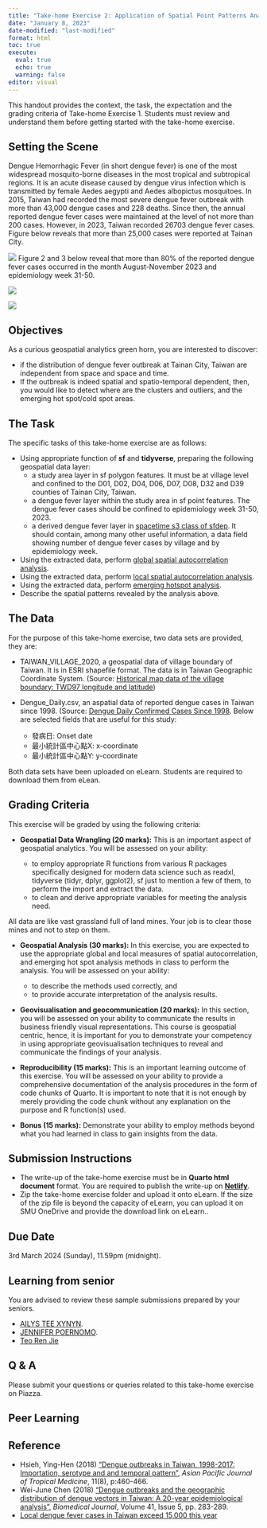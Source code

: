 ```yaml
---
title: "Take-home Exercise 2: Application of Spatial Point Patterns Analysis to discover spatial and spatio-temporal pattern of dengue fever in Tainan City, Taiwan"
date: "January 8, 2023"
date-modified: "last-modified"
format: html
toc: true
execute: 
  eval: true
  echo: true
  warning: false
editor: visual
---
```


::: callout-important
This handout provides the context, the task, the expectation and the grading criteria of Take-home Exercise 1. Students must review and understand them before getting started with the take-home exercise.
:::

## Setting the Scene

Dengue Hemorrhagic Fever (in short dengue fever) is one of the most widespread mosquito-borne
diseases in the most tropical and subtropical regions.  It is an acute disease caused by dengue virus infection which is transmitted by female Aedes aegypti and Aedes albopictus mosquitoes.  In 2015, Taiwan had recorded the most severe dengue fever outbreak with more than 43,000 dengue cases and 228 deaths.  Since then, the annual reported dengue fever cases were maintained at the level of not more than 200 cases.  However, in 2023, Taiwan recorded 26703 dengue fever cases.  Figure below reveals that more than 25,000 cases were reported at Tainan City.  

![](img/df1.jpg)
Figure 2 and 3 below reveal that more than 80% of the reported dengue fever cases occurred in the month August-November 2023 and epidemiology week 31-50.  

![](img/df2.jpg)

![](img/df3.jpg)

## Objectives

As a curious geospatial analytics green horn, you are interested to discover:

-   if the distribution of dengue fever outbreak at Tainan City, Taiwan are independent from space and space and time.  
-   If the outbreak is indeed spatial and spatio-temporal dependent, then, you would like to detect where are the clusters and outliers, and the emerging hot spot/cold spot areas. 

## The Task

The specific tasks of this take-home exercise are as follows:

-   Using appropriate function of **sf** and **tidyverse**, preparing the following geospatial data layer:
    -   a study area layer in sf polygon features.  It must be at village level and confined to the D01, D02, D04, D06, D07, D08, D32 and D39 counties of Tainan City, Taiwan.   
    -   a dengue fever layer within the study area in sf point features.  The dengue fever cases should be confined to epidemiology week 31-50, 2023.
    -   a derived dengue fever layer in [spacetime s3 class of sfdep](https://sfdep.josiahparry.com/articles/spacetime-s3).  It should contain, among many other useful information, a data field showing number of dengue fever cases by village and by epidemiology week.
-   Using the extracted data, perform [global spatial autocorrelation analysis](https://r4gdsa.netlify.app/chap09.html).
-   Using the extracted data, perform [local spatial autocorrelation analysis](https://r4gdsa.netlify.app/chap10.html).
-   Using the extracted data, perform [emerging hotspot analysis]().
-   Describe the spatial patterns revealed by the analysis above.

## The Data

For the purpose of this take-home exercise, two data sets are provided, they are:

-   TAIWAN_VILLAGE_2020, a geospatial data of village boundary of Taiwan.  It is in ESRI shapefile format.  The data is in Taiwan Geographic Coordinate System.  (Source: [Historical map data of the village boundary: TWD97 longitude and latitude](https://data.gov.tw/en/datasets/130549))
-   Dengue_Daily.csv, an aspatial data of reported dengue cases in Taiwan since 1998. (Source: [Dengue Daily Confirmed Cases Since 1998 ](https://data.cdc.gov.tw/en/dataset/dengue-daily-determined-cases-1998).  Below are selected fields that are useful for this study:  

    -   發病日: Onset date
    -   最小統計區中心點X: x-coordinate
    -   最小統計區中心點Y: y-coordinate

Both data sets have been uploaded on eLearn.  Students are required to download them from eLean.

## Grading Criteria

This exercise will be graded by using the following criteria:

-   **Geospatial Data Wrangling (20 marks):** This is an important aspect of geospatial analytics. You will be assessed on your ability:

    -   to employ appropriate R functions from various R packages specifically designed for modern data science such as readxl, tidyverse (tidyr, dplyr, ggplot2), sf just to mention a few of them, to perform the import and extract the data. 
    -   to clean and derive appropriate variables for meeting the analysis need. 

::: callout-warning
All data are like vast grassland full of land mines. Your job is to clear those mines and not to step on them.
:::

-   **Geospatial Analysis (30 marks):** In this exercise, you are expected to use the appropriate global and local measures of spatial autocorrelation, and emerging hot spot analysis methods in class to perform the analysis. You will be assessed on your ability:

    -   to describe the methods used correctly, and 
    -   to provide accurate interpretation of the analysis results.

-   **Geovisualisation and geocommunication (20 marks):** In this section, you will be assessed on your ability to communicate the results in business friendly visual representations. This course is geospatial centric, hence, it is important for you to demonstrate your competency in using appropriate geovisualisation techniques to reveal and communicate the findings of your analysis.

-   **Reproducibility (15 marks):** This is an important learning outcome of this exercise. You will be assessed on your ability to provide a comprehensive documentation of the analysis procedures in the form of code chunks of Quarto. It is important to note that it is not enough by merely providing the code chunk without any explanation on the purpose and R function(s) used.

-   **Bonus (15 marks):** Demonstrate your ability to employ methods beyond what you had learned in class to gain insights from the data.

## Submission Instructions

-   The write-up of the take-home exercise must be in **Quarto html document** format. You are required to publish the write-up on [**Netlify**](https://www.netlify.com/).
-   Zip the take-home exercise folder and upload it onto eLearn. If the size of the zip file is beyond the capacity of eLearn, you can upload it on SMU OneDrive and provide the download link on eLearn..

## Due Date

3rd March 2024 (Sunday), 11.59pm (midnight).

## Learning from senior

You are advised to review these sample submissions prepared by your seniors.

-   [AILYS TEE XYNYN](https://is415-ailystee.netlify.app/take-home_ex/take-home_ex02/take-home_ex02).
-   [JENNIFER POERNOMO](https://jenpoer-is415-gaa-exercises.netlify.app/take-home-exercises/exe-02/the2).
-   [Teo Ren Jie](https://renjieteo-is415.netlify.app/exercises/thex02.html)

## Q & A

Please submit your questions or queries related to this take-home exercise on Piazza.

## Peer Learning

## Reference

-   Hsieh, Ying-Hen (2018) ["Dengue outbreaks in Taiwan, 1998-2017: Importation, serotype and  and temporal pattern"](https://journals.lww.com/aptm/fulltext/2018/11080/dengue_outbreaks_in_taiwan,_1998_2017_.2.aspx), *Asian Pacific Journal of Tropical Medicine*, 11(8), p:460-466.
-   Wei-June Chen (2018) ["Dengue outbreaks and the geographic distribution of dengue vectors in Taiwan: A 20-year epidemiological analysis"](https://www.sciencedirect.com/science/article/pii/S2319417018302117?via%3Dihub), *Biomedical Journal*, Volume 41, Issue 5, pp. 283-289.
-   [Local dengue fever cases in Taiwan exceed 15,000 this year](https://focustaiwan.tw/society/202310110030)



